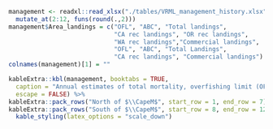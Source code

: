 
```r
management <- readxl::read_xlsx("./tables/VRML_management_history.xlsx", sheet = "Management")  %>%
  mutate_at(2:12, funs(round(.,2)))
management$Area_landings = c("OFL", "ABC", "Total landings", 
                             "CA rec landings", "OR rec landings", 
                             "WA rec landings","Commercial landings", 
                             "OFL", "ABC", "Total Landings", 
                             "CA rec landings", "Commercial landings")
colnames(management)[1] = ""

```


```r
kableExtra::kbl(management, booktabs = TRUE, 
  caption = "Annual estimates of total mortality, overfishing limit (OFL), acceptable biological catch (ABC), annual catch limit (ACL) for vermilion. The ABC is equal to the ACL.  Data were obtained from the GEMM reports.",
  escape = FALSE) %>%
kableExtra::pack_rows("North of $\\CapeM$", start_row = 1, end_row = 7) %>%
kableExtra::pack_rows("South of $\\CapeM$", start_row = 8, end_row = 12) %>%
  kable_styling(latex_options = "scale_down")
```
